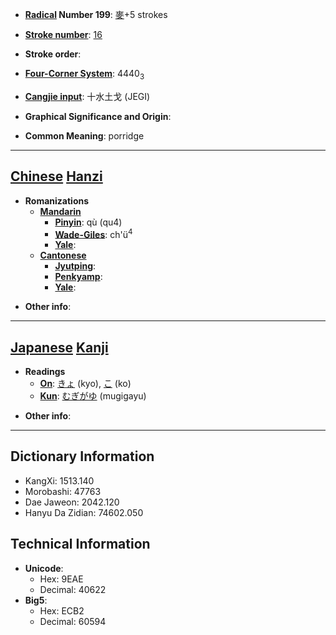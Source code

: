* '''[[Wiktionary:Chinese radical index| Radical]] Number 199''': [[Wiktionary:Chinese radical index 麥|麥]]+5 strokes

* '''[[Wiktionary:Chinese total strokes index|Stroke number]]''': [[Wiktionary:Chinese total strokes index 16|16]]

* '''Stroke order''': 

* '''[[Wiktionary:Chinese four corner index|Four-Corner System]]''': 4440<sub>3</sub>

* '''[[Wiktionary:Chinese Cangjie index|Cangjie input]]''': 十水土戈 (JEGI)

* '''Graphical Significance and Origin''': 

* '''Common Meaning''': porridge

----

== [[Chinese]] [[Hanzi]] ==

* '''Romanizations'''
** '''[[Mandarin]]'''
*** '''[[Pinyin]]''': qù (qu4)
*** '''[[Wade-Giles]]''': ch'ü<sup>4</sup>
*** '''[[Yale]]''': 
** '''[[Cantonese]]'''
*** '''[[Jyutping]]''':
*** '''[[Penkyamp]]''': 
*** '''[[Yale]]''': 

* '''Other info''': 

----

== [[Japanese]] [[Kanji]] ==

* '''Readings'''
** '''[[On]]''': [[きょ]] (kyo), [[こ]] (ko)
** '''[[Kun]]''': [[むぎがゆ]] (mugigayu)

* '''Other info''':  

----

== Dictionary Information ==

* KangXi: 1513.140
* Morobashi: 47763
* Dae Jaweon: 2042.120
* Hanyu Da Zidian: 74602.050

== Technical Information ==

* '''Unicode''':
** Hex: 9EAE
** Decimal: 40622
* '''Big5''':
** Hex: ECB2
** Decimal: 60594